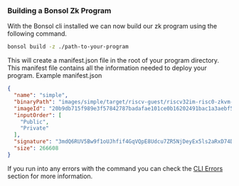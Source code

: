 
### Building a Bonsol Zk Program

With the Bonsol cli installed we can now build our zk program using the following command.

<CliTip />

```bash
bonsol build -z ./path-to-your-program
```

This will create a manifest.json file in the root of your program directory. This manifest file contains all the information needed to deploy your program. 
Example manifest.json
```json
{
  "name": "simple",
  "binaryPath": "images/simple/target/riscv-guest/riscv32im-risc0-zkvm-elf/docker/simple/simple",
  "imageId": "20b9db715f989e3f57842787badafae101ce0b16202491bac1a3aebf573da0ba",
  "inputOrder": [
    "Public",
    "Private"
  ],
  "signature": "3mdQ6RUV5Bw9f1oUJhfif4GqVQpE8Udcu7ZR5NjDeyEx5ls2aRxD74DC5v1d251q6c9Q4m523a5a1h0nOO5f+s",
  "size": 266608
}
```

If you run into any errors with the command you can check the [CLI Errors](/docs/reference/cli-commands#errors) section for more information.